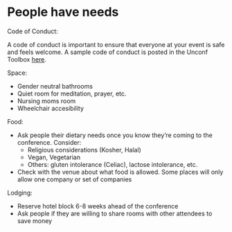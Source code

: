# People have needs {#people}

Code of Conduct: 

A code of conduct is important to ensure that everyone at your event is safe and feels welcome. A sample code of conduct is posted in the Unconf Toolbox [here](https://unconf-toolbox.github.io/unconf-website/coc/).

Space: 

- Gender neutral bathrooms 
- Quiet room for meditation, prayer, etc. 
- Nursing moms room
- Wheelchair accesibility 

Food: 

- Ask people their dietary needs once you know they're coming to the conference. Consider:
    * Religious considerations (Kosher, Halal)
    * Vegan, Vegetarian
    * Others: gluten intolerance (Celiac), lactose intolerance, etc. 
- Check with the venue about what food is allowed. Some places will only allow one company or set of companies 

Lodging: 

- Reserve hotel block 6-8 weeks ahead of the conference 
- Ask people if they are willing to share rooms with other attendees to save money


